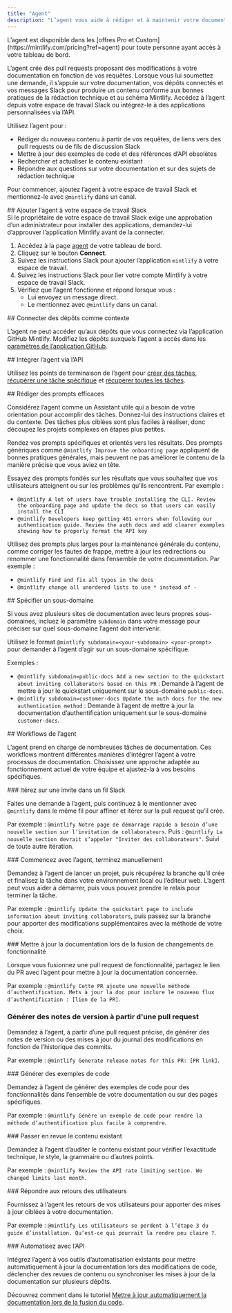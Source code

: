 ```yaml
---
title: "Agent"
description: "L’agent vous aide à rédiger et à maintenir votre documentation"
---
```


<Info>
  L’agent est disponible dans les [offres Pro et Custom](https://mintlify.com/pricing?ref=agent) pour toute personne ayant accès à votre tableau de bord.
</Info>

L’agent crée des pull requests proposant des modifications à votre documentation en fonction de vos requêtes. Lorsque vous lui soumettez une demande, il s’appuie sur votre documentation, vos dépôts connectés et vos messages Slack pour produire un contenu conforme aux bonnes pratiques de la rédaction technique et au schéma Mintlify. Accédez à l’agent depuis votre espace de travail Slack ou intégrez-le à des applications personnalisées via l’API.

Utilisez l’agent pour :

* Rédiger du nouveau contenu à partir de vos requêtes, de liens vers des pull requests ou de fils de discussion Slack
* Mettre à jour des exemples de code et des références d’API obsolètes
* Rechercher et actualiser le contenu existant
* Répondre aux questions sur votre documentation et sur des sujets de rédaction technique

Pour commencer, ajoutez l’agent à votre espace de travail Slack et mentionnez-le avec `@mintlify` dans un canal.

<div id="add-the-agent-to-your-slack-workspace">
  ## Ajouter l’agent à votre espace de travail Slack
</div>

<Note>
  Si le propriétaire de votre espace de travail Slack exige une approbation d’un administrateur pour installer des applications, demandez-lui d’approuver l’application Mintlify avant de la connecter.
</Note>

1. Accédez à la page [agent](https://dashboard.mintlify.com/products/agent) de votre tableau de bord.
2. Cliquez sur le bouton **Connect**.
3. Suivez les instructions Slack pour ajouter l’application `mintlify` à votre espace de travail.
4. Suivez les instructions Slack pour lier votre compte Mintlify à votre espace de travail Slack.
5. Vérifiez que l’agent fonctionne et répond lorsque vous :
   * Lui envoyez un message direct.
   * Le mentionnez avec `@mintlify` dans un canal.

<div id="connect-repositories-as-context">
  ## Connecter des dépôts comme contexte
</div>

L’agent ne peut accéder qu’aux dépôts que vous connectez via l’application GitHub Mintlify. Modifiez les dépôts auxquels l’agent a accès dans les [paramètres de l’application GitHub](https://github.com/apps/mintlify/installations/new).

<div id="embed-the-agent-via-api">
  ## Intégrer l’agent via l’API
</div>

Utilisez les points de terminaison de l’agent pour [créer des tâches](/fr/api-reference/agent/create-agent-job), [récupérer une tâche spécifique](/fr/api-reference/agent/get-agent-job) et [récupérer toutes les tâches](/fr/api-reference/agent/get-all-jobs).

<div id="write-effective-prompts">
  ## Rédiger des prompts efficaces
</div>

Considérez l’agent comme un Assistant utile qui a besoin de votre orientation pour accomplir des tâches. Donnez-lui des instructions claires et du contexte. Des tâches plus ciblées sont plus faciles à réaliser, donc découpez les projets complexes en étapes plus petites.

Rendez vos prompts spécifiques et orientés vers les résultats. Des prompts génériques comme `@mintlify Improve the onboarding page` appliquent de bonnes pratiques générales, mais peuvent ne pas améliorer le contenu de la manière précise que vous aviez en tête.

Essayez des prompts fondés sur les résultats que vous souhaitez que vos utilisateurs atteignent ou sur les problèmes qu’ils rencontrent. Par exemple :

* `@mintlify A lot of users have trouble installing the CLI. Review the onboarding page and update the docs so that users can easily install the CLI`
* `@mintlify Developers keep getting 401 errors when following our authentication guide. Review the auth docs and add clearer examples showing how to properly format the API key`

Utilisez des prompts plus larges pour la maintenance générale du contenu, comme corriger les fautes de frappe, mettre à jour les redirections ou renommer une fonctionnalité dans l’ensemble de votre documentation. Par exemple :

* `@mintlify Find and fix all typos in the docs`
* `@mintlify change all unordered lists to use * instead of -`

<div id="specify-a-subdomain">
  ## Spécifier un sous-domaine
</div>

Si vous avez plusieurs sites de documentation avec leurs propres sous-domaines, incluez le paramètre `subdomain` dans votre message pour préciser sur quel sous-domaine l’agent doit intervenir.

Utilisez le format `@mintlify subdomain=<your-subdomain> <your-prompt>` pour demander à l’agent d’agir sur un sous-domaine spécifique.

Exemples :

* `@mintlify subdomain=public-docs Add a new section to the quickstart about inviting collaborators based on this PR` : Demande à l’agent de mettre à jour le quickstart uniquement sur le sous-domaine `public-docs`.
* `@mintlify subdomain=customer-docs Update the auth docs for the new authentication method` : Demande à l’agent de mettre à jour la documentation d’authentification uniquement sur le sous-domaine `customer-docs`.

<div id="agent-workflows">
  ## Workflows de l’agent
</div>

L’agent prend en charge de nombreuses tâches de documentation. Ces workflows montrent différentes manières d’intégrer l’agent à votre processus de documentation. Choisissez une approche adaptée au fonctionnement actuel de votre équipe et ajustez-la à vos besoins spécifiques.

<div id="iterate-on-a-prompt-in-a-slack-thread">
  ### Itérez sur une invite dans un fil Slack
</div>

Faites une demande à l’agent, puis continuez à le mentionner avec `@mintlify` dans le même fil pour affiner et itérer sur la pull request qu’il crée.

Par exemple : `@mintlify Notre page de démarrage rapide a besoin d’une nouvelle section sur l’invitation de collaborateurs`. Puis : `@mintlify La nouvelle section devrait s’appeler "Inviter des collaborateurs"`. Suivi de toute autre itération.

<div id="start-with-the-agent-finish-manually">
  ### Commencez avec l’agent, terminez manuellement
</div>

Demandez à l’agent de lancer un projet, puis récupérez la branche qu’il crée et finalisez la tâche dans votre environnement local ou l’éditeur web. L’agent peut vous aider à démarrer, puis vous pouvez prendre le relais pour terminer la tâche.

Par exemple : `@mintlify Update the quickstart page to include information about inviting collaborators`, puis passez sur la branche pour apporter des modifications supplémentaires avec la méthode de votre choix.

<div id="update-docs-when-merging-feature-changes">
  ### Mettre à jour la documentation lors de la fusion de changements de fonctionnalité
</div>

Lorsque vous fusionnez une pull request de fonctionnalité, partagez le lien du PR avec l’agent pour mettre à jour la documentation concernée.

Par exemple : `@mintlify Cette PR ajoute une nouvelle méthode d’authentification. Mets à jour la doc pour inclure le nouveau flux d’authentification : [lien de la PR]`.

### Générer des notes de version à partir d&#39;une pull request

Demandez à l’agent, à partir d’une pull request précise, de générer des notes de version ou des mises à jour du journal des modifications en fonction de l’historique des commits.

Par exemple : `@mintlify Generate release notes for this PR: [PR link]`.

<div id="generate-code-examples">
  ### Générer des exemples de code
</div>

Demandez à l’agent de générer des exemples de code pour des fonctionnalités dans l’ensemble de votre documentation ou sur des pages spécifiques.

Par exemple : `@mintlify Génère un exemple de code pour rendre la méthode d’authentification plus facile à comprendre`.

<div id="review-existing-content">
  ### Passer en revue le contenu existant
</div>

Demandez à l’agent d’auditer le contenu existant pour vérifier l’exactitude technique, le style, la grammaire ou d’autres points.

Par exemple : `@mintlify Review the API rate limiting section. We changed limits last month`.

<div id="respond-to-user-feedback">
  ### Répondre aux retours des utilisateurs
</div>

Fournissez à l’agent les retours de vos utilisateurs pour apporter des mises à jour ciblées à votre documentation.

Par exemple : `@mintlify Les utilisateurs se perdent à l’étape 3 du guide d’installation. Qu’est-ce qui pourrait la rendre peu claire ?`.

<div id="automate-with-the-api">
  ### Automatisez avec l’API
</div>

Intégrez l’agent à vos outils d’automatisation existants pour mettre automatiquement à jour la documentation lors des modifications de code, déclencher des revues de contenu ou synchroniser les mises à jour de la documentation sur plusieurs dépôts.

Découvrez comment dans le tutoriel [Mettre à jour automatiquement la documentation lors de la fusion du code](/fr/guides/automate-agent).